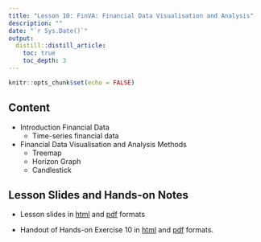 ```yaml
---
title: "Lesson 10: FinVA: Financial Data Visualisation and Analysis"
description: ""
date: "`r Sys.Date()`"
output:
  distill::distill_article:
    toc: true
    toc_depth: 3
---
```


```r
knitr::opts_chunk$set(echo = FALSE)
```

## Content

+ Introduction Financial Data
    + Time-series financial data
+ Financial Data Visualisation and Analysis Methods
    + Treemap
    + Horizon Graph
    + Candlestick


## Lesson Slides and Hands-on Notes 

- Lesson slides in [html](../lesson/Lesson10/Lesson10a-FinVA.html) and [pdf](../lesson/Lesson10/Lesson10-FinVA.pdf) formats

- Handout of Hands-on Exercise 10 in [html](../Hands-on_Ex/Hands-on_Ex10/Hands-on_Ex10.html) and [pdf](../Hands-on_Ex/Hands-on_Ex10/Hands-on_Ex10.pdf) formats.







